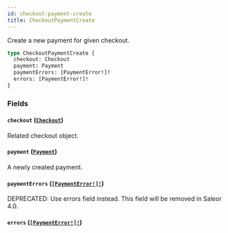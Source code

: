 ```yaml
---
id: checkout-payment-create
title: CheckoutPaymentCreate
---
```


Create a new payment for given checkout.

```graphql
type CheckoutPaymentCreate {
  checkout: Checkout
  payment: Payment
  paymentErrors: [PaymentError!]!
  errors: [PaymentError!]!
}
```

### Fields

#### `checkout` ([`Checkout`](../../../developer/api-reference/objects/checkout))

Related checkout object.

#### `payment` ([`Payment`](../../../developer/api-reference/objects/payment))

A newly created payment.

#### `paymentErrors` ([`[PaymentError!]!`](../../../developer/api-reference/objects/payment-error))

<span class="badge badge--warning">DEPRECATED: Use errors field instead. This field will be removed in Saleor 4.0.</span>

#### `errors` ([`[PaymentError!]!`](../../../developer/api-reference/objects/payment-error))
